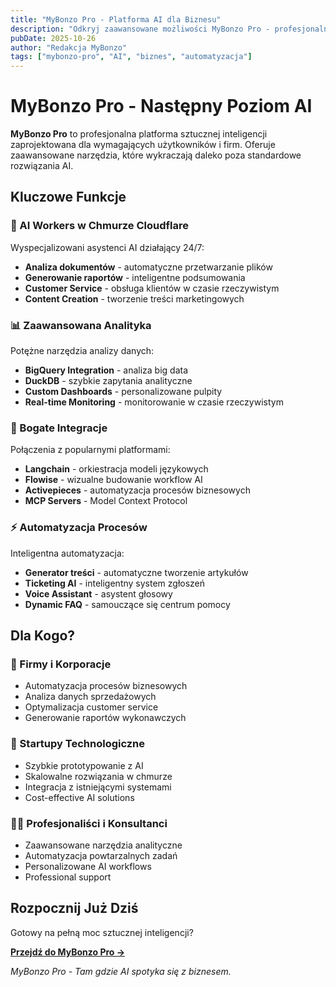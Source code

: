 ```yaml
---
title: "MyBonzo Pro - Platforma AI dla Biznesu"
description: "Odkryj zaawansowane możliwości MyBonzo Pro - profesjonalnej platformy sztucznej inteligencji"
pubDate: 2025-10-26
author: "Redakcja MyBonzo"
tags: ["mybonzo-pro", "AI", "biznes", "automatyzacja"]
---
```


# MyBonzo Pro - Następny Poziom AI

**MyBonzo Pro** to profesjonalna platforma sztucznej inteligencji zaprojektowana dla wymagających użytkowników i firm. Oferuje zaawansowane narzędzia, które wykraczają daleko poza standardowe rozwiązania AI.

## Kluczowe Funkcje

### 🤖 AI Workers w Chmurze Cloudflare

Wyspecjalizowani asystenci AI działający 24/7:

- **Analiza dokumentów** - automatyczne przetwarzanie plików
- **Generowanie raportów** - inteligentne podsumowania
- **Customer Service** - obsługa klientów w czasie rzeczywistym
- **Content Creation** - tworzenie treści marketingowych

### 📊 Zaawansowana Analityka

Potężne narzędzia analizy danych:

- **BigQuery Integration** - analiza big data
- **DuckDB** - szybkie zapytania analityczne
- **Custom Dashboards** - personalizowane pulpity
- **Real-time Monitoring** - monitorowanie w czasie rzeczywistym

### 🔗 Bogate Integracje

Połączenia z popularnymi platformami:

- **Langchain** - orkiestracja modeli językowych
- **Flowise** - wizualne budowanie workflow AI
- **Activepieces** - automatyzacja procesów biznesowych
- **MCP Servers** - Model Context Protocol

### ⚡ Automatyzacja Procesów

Inteligentna automatyzacja:

- **Generator treści** - automatyczne tworzenie artykułów
- **Ticketing AI** - inteligentny system zgłoszeń
- **Voice Assistant** - asystent głosowy
- **Dynamic FAQ** - samouczące się centrum pomocy

## Dla Kogo?

### 🏢 Firmy i Korporacje

- Automatyzacja procesów biznesowych
- Analiza danych sprzedażowych
- Optymalizacja customer service
- Generowanie raportów wykonawczych

### 🚀 Startupy Technologiczne

- Szybkie prototypowanie z AI
- Skalowalne rozwiązania w chmurze
- Integracja z istniejącymi systemami
- Cost-effective AI solutions

### 👨‍💼 Profesjonaliści i Konsultanci

- Zaawansowane narzędzia analityczne
- Automatyzacja powtarzalnych zadań
- Personalizowane AI workflows
- Professional support

## Rozpocznij Już Dziś

Gotowy na pełną moc sztucznej inteligencji?

**[Przejdź do MyBonzo Pro →](https://www.mybonzo.com)**

_MyBonzo Pro - Tam gdzie AI spotyka się z biznesem._
